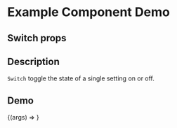 
<Meta title="Example/Switch" component={Switch} />

# Example Component Demo

## Switch props
<Props of={Switch} />

## Description

`Switch` toggle the state of a single setting on or off.



## Demo

<Canvas>
  <Story name="Example Switch">
    {(args) => <Switch {...args} />}
  </Story>
</Canvas>
